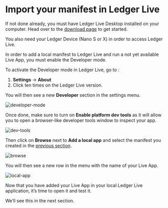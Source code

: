 # Import your manifest in Ledger Live

If not done already, you must have Ledger Live Desktop installed on your computer. Head over to the [download page](https://www.ledger.com/ledger-live/download) to get started.

You also need your Ledger Device (Nano S or X) in order to access Ledger Live.

In order to add a local manifest to Ledger Live and run a not yet available Live App, you must enable the Developer mode.

To activate the Developer mode in Ledger Live, go to : 

1) **Settings** -> **About** 
2) Click ten times on the Ledger Live version.

You will then see a new **Developer** section in the settings menu.

![developer-mode](./assets/3-1-developer-mode.png)

Once done, make sure to turn on **Enable platform dev tools** as it will allow you to open a browser-like developer tools window to inspect your app.

![dev-tools](./assets/3-2-dev-tools.png)

Then click on **Browse** next to **Add a local app** and select the manifest you created in the [previous section](./2-manifest.md).

![browse](./assets/3-3-browse.png)

You will then see a new row in the menu with the name of your Live App.

![local-app](./assets/3-4-local-app.png)

Now that you have added your Live App in your local Ledger Live application, it’s time to open it and test it. 

We’ll see this in the next section.

